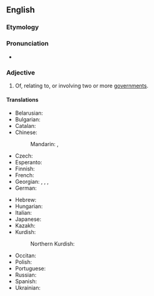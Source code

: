 ==English==

===Etymology===
{{prefix|en|inter|governmental}}

===Pronunciation===
* {{rhymes|en|ɛntəl|s=6}}

===Adjective===
{{en-adj|-}}

# Of, relating to, or involving two or more [[government]]s.

====Translations====
{{trans-top|of, relating to, or involving two or more governments}}
* Belarusian: {{t|be|міжура́давы}}
* Bulgarian: {{t|bg|междуправи́телствен}}
* Catalan: {{t|ca|intergovernamental}}
* Chinese:
*: Mandarin: {{t|cmn|政府間}}, {{t|cmn|政府间|tr=zhèngfǔjiān}}
* Czech: {{t|cs|mezivládní}}
* Esperanto: {{t|eo|interregistara}}
* Finnish: {{t|fi|hallitustenvälinen}}
* French: {{t+|fr|intergouvernemental}}
* Georgian: {{t|ka|მთავრობათაშორისი}}, {{t|ka|მთავრობათაშორისო}}, {{t|ka|მთავრობათშორისი}} {{qualifier|alternative form}}, {{t|ka|მთავრობათშორისო}} {{qualifier|alternative form}}
* German: {{t+|de|zwischenstaatlich}}
{{trans-mid}}
* Hebrew: {{t|he|בֵּין־מֶמְשַׁלְתִּי|tr=beyn-memshaltí}}
* Hungarian: {{t|hu|kormányközi}}
* Italian: {{t+|it|intergovernativo}}
* Japanese: {{t|ja|[[政府間]]|tr=せいふかん, seifukan}}
* Kazakh: {{t|kk|үкіметаралық}}
* Kurdish:
*: Northern Kurdish: {{t+|kmr|navhikûmetî}}
* Occitan: {{t|oc|intergovernamental}}
* Polish: {{t|pl|międzyrządowy}}
* Portuguese: {{t|pt|intergovernamental}}
* Russian: {{t+|ru|межправи́тельственный}}
* Spanish: {{t|es|intergubernamental}}
* Ukrainian: {{t|uk|міжурядо́вий}}
{{trans-bottom}}

{{c|en|Government}}